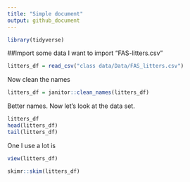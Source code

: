```yaml
---
title: "Simple document"
output: github_document
---
```


```r
library(tidyverse)
```

##Import some data
I want to import "FAS-litters.csv"

```r
litters_df = read_csv("class data/Data/FAS_litters.csv")

```
Now clean the names

```r
litters_df = janitor::clean_names(litters_df)
```

Better names. Now let's look at the data set.
```r
litters_df
head(litters_df)
tail(litters_df)
```

One I use a lot is 
```r
view(litters_df)
```

```r
skimr::skim(litters_df)
```
